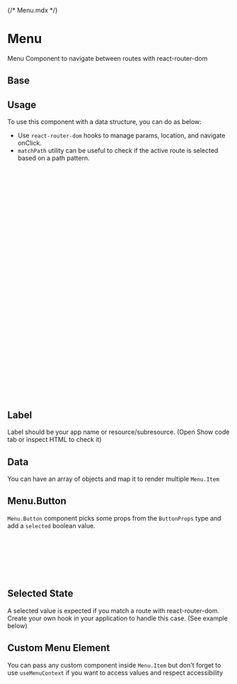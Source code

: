 {/* Menu.mdx */}

 
 
<Meta of={MenuStories} />
 
# Menu
 
Menu Component to navigate between routes with react-router-dom
 
## Base

<Canvas of={MenuStories.Base} />
<Controls />

## Usage

To use this component with a data structure, you can do as below:

- Use `react-router-dom` hooks to manage params, location, and navigate onClick.
- `matchPath` utility can be useful to check if the active route is selected based on a path pattern.

```jsx
const useMenu = () => {
  const params = useParams();
  const location = useLocation();
  const navigate = useNavigate();

  const isSelected = (path = '/') => {
    const match = matchPath(path, location.pathname);
    return match?.pathname === location.pathname;
  };

  const menus = {
    children: 'text',
    onClick: () => navigate(`/id/${params.id}`),
    leftIcon: <ViewList />,
    selected: isSelected('/id/:id/') ?? false,
  };

  return menus;
};

const item = useMenu();

return (
  <Menu label="App">
    <Menu.Item>
      <Menu.Button
        leftIcon={item.leftIcon}
        onClick={item.onClick}
        selected={false}
      >
        {item.children}
      </Menu.Button>
    </Menu.Item>
  </Menu>
);
```

## Label

Label should be your app name or resource/subresource. (Open Show code tab or inspect HTML to check it)

<Canvas of={MenuStories.Label} />

## Data

You can have an array of objects and map it to render multiple `Menu.Item`

<Canvas of={MenuStories.Data} />

## Menu.Button

`Menu.Button` component picks some props from the `ButtonProps` type and add a `selected` boolean value.

```jsx
export type MenuButtonProps = Pick<
  ButtonProps,
  "children" | "leftIcon" | "rightIcon" | "onClick"
> & {
  selected: boolean;
};
```

## Selected State

A selected value is expected if you match a route with react-router-dom. Create your own hook in your application to handle this case. (See example below)

<Canvas of={MenuStories.SelectedState} />

## Custom Menu Element

You can pass any custom component inside `Menu.Item` but don't forget to use `useMenuContext` if you want to access values and respect accessibility

<Canvas of={MenuStories.CustomMenuElement} />
